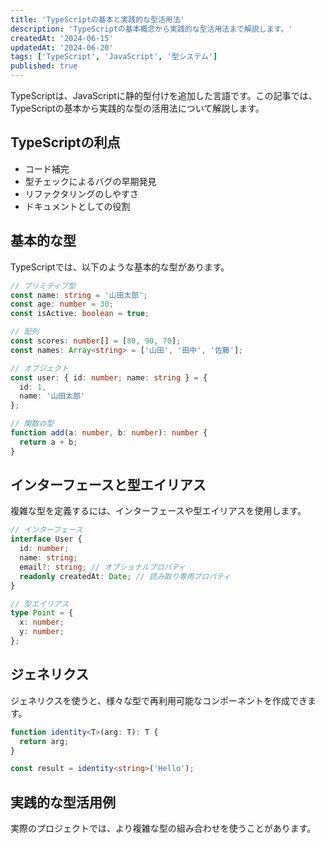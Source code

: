 ```yaml
---
title: 'TypeScriptの基本と実践的な型活用法'
description: 'TypeScriptの基本概念から実践的な型活用法まで解説します。'
createdAt: '2024-06-15'
updatedAt: '2024-06-20'
tags: ['TypeScript', 'JavaScript', '型システム']
published: true
---
```


TypeScriptは、JavaScriptに静的型付けを追加した言語です。この記事では、TypeScriptの基本から実践的な型の活用法について解説します。

## TypeScriptの利点

- コード補完
- 型チェックによるバグの早期発見
- リファクタリングのしやすさ
- ドキュメントとしての役割

## 基本的な型

TypeScriptでは、以下のような基本的な型があります。

```typescript
// プリミティブ型
const name: string = '山田太郎';
const age: number = 30;
const isActive: boolean = true;

// 配列
const scores: number[] = [80, 90, 70];
const names: Array<string> = ['山田', '田中', '佐藤'];

// オブジェクト
const user: { id: number; name: string } = {
  id: 1,
  name: '山田太郎'
};

// 関数の型
function add(a: number, b: number): number {
  return a + b;
}
```

## インターフェースと型エイリアス

複雑な型を定義するには、インターフェースや型エイリアスを使用します。

```typescript
// インターフェース
interface User {
  id: number;
  name: string;
  email?: string; // オプショナルプロパティ
  readonly createdAt: Date; // 読み取り専用プロパティ
}

// 型エイリアス
type Point = {
  x: number;
  y: number;
};
```

## ジェネリクス

ジェネリクスを使うと、様々な型で再利用可能なコンポーネントを作成できます。

```typescript
function identity<T>(arg: T): T {
  return arg;
}

const result = identity<string>('Hello');
```

## 実践的な型活用例

実際のプロジェクトでは、より複雑な型の組み合わせを使うことがあります。 